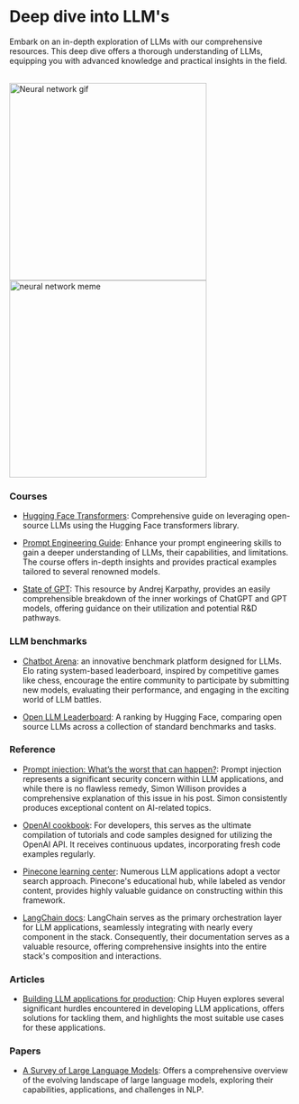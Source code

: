 # Deep dive into LLM's

Embark on an in-depth exploration of LLMs with our comprehensive resources. This deep dive offers a thorough understanding of LLMs, equipping you with advanced knowledge and practical insights in the field.

<br/>
<div style={{ display: "flex" }}>
  <img src="https://miro.medium.com/v2/resize:fit:640/1*ZS7xxm9jkGIcRnH3QKs02g.gif" alt="Neural network gif" width="350" />
  <img src="/static/img/memes/patrickMeme.png" alt="neural network meme" width="350" />
</div>

### Courses 

- [Hugging Face Transformers](https://huggingface.co/learn/nlp-course/chapter1/1): Comprehensive guide on leveraging open-source LLMs using the Hugging Face transformers library.

- [Prompt Engineering Guide](https://www.promptingguide.ai/): Enhance your prompt engineering skills to gain a deeper understanding of LLMs, their capabilities, and limitations. The course offers in-depth insights and provides practical examples tailored to several renowned models.

- [State of GPT](https://build.microsoft.com/en-US/sessions/db3f4859-cd30-4445-a0cd-553c3304f8e2): This resource by Andrej Karpathy, provides an easily comprehensible breakdown of the inner workings of ChatGPT and GPT models, offering guidance on their utilization and potential R&D pathways.

### LLM benchmarks

- [Chatbot Arena](https://lmsys.org/blog/2023-05-03-arena/): an innovative benchmark platform designed for LLMs. Elo rating system-based leaderboard, inspired by competitive games like chess, encourage the entire community to participate by submitting new models, evaluating their performance, and engaging in the exciting world of LLM battles.

- [Open LLM Leaderboard](https://huggingface.co/spaces/HuggingFaceH4/open_llm_leaderboard): A ranking by Hugging Face, comparing open source LLMs across a collection of standard benchmarks and tasks.

### Reference

- [Prompt injection: What’s the worst that can happen?](https://simonwillison.net/2023/Apr/14/worst-that-can-happen/): Prompt injection represents a significant security concern within LLM applications, and while there is no flawless remedy, Simon Willison provides a comprehensive explanation of this issue in his post. Simon consistently produces exceptional content on AI-related topics.

- [OpenAI cookbook](https://github.com/openai/openai-cookbook/tree/main): For developers, this serves as the ultimate compilation of tutorials and code samples designed for utilizing the OpenAI API. It receives continuous updates, incorporating fresh code examples regularly.

- [Pinecone learning center](https://www.pinecone.io/learn/): Numerous LLM applications adopt a vector search approach. Pinecone's educational hub, while labeled as vendor content, provides highly valuable guidance on constructing within this framework.

- [LangChain docs](https://python.langchain.com/docs/get_started/introduction): LangChain serves as the primary orchestration layer for LLM applications, seamlessly integrating with nearly every component in the stack. Consequently, their documentation serves as a valuable resource, offering comprehensive insights into the entire stack's composition and interactions.

### Articles

- [Building LLM applications for production](https://huyenchip.com/2023/04/11/llm-engineering.html): Chip Huyen explores several significant hurdles encountered in developing LLM applications, offers solutions for tackling them, and highlights the most suitable use cases for these applications.

### Papers

- [A Survey of Large Language Models](https://browse.arxiv.org/pdf/2303.18223.pdf): Offers a comprehensive overview of the evolving landscape of large language models, exploring their capabilities, applications, and challenges in NLP.
